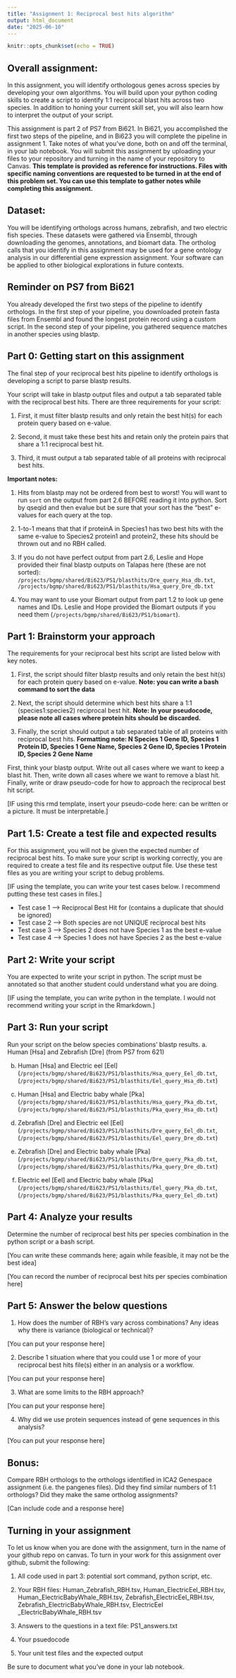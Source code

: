 ```yaml
---
title: "Assignment 1: Reciprocal best hits algorithm"
output: html_document
date: "2025-06-10"
---
```


```r
knitr::opts_chunk$set(echo = TRUE)
```

## Overall assignment:

In this assignment, you will identify orthologous genes across species by developing your own algorithms. You will build upon your python coding skills to create a script to identify 1:1 reciprocal blast hits across two species. In addition to honing your current skill set, you will also learn how to interpret the output of your script.

This assignment is part 2 of PS7 from Bi621. In Bi621, you accomplished the first two steps of the pipeline, and in Bi623 you will complete the pipeline in assignment 1. Take notes of what you’ve done, both on and off the terminal, in your lab notebook. You will submit this assignment by uploading your files to your repository and turning in the name of your repository to Canvas.
**This template is provided as reference for instructions. Files with specific naming conventions are requested to be turned in at the end of this problem set. You can use this template to gather notes while completing this assignment.**

## Dataset:

You will be identifying orthologs across humans, zebrafish, and two electric fish species. These datasets were gathered via Ensembl, through downloading the genomes, annotations, and biomart data. The ortholog calls that you identify in this assignment may be used for a gene ontology analysis in our differential gene expression assignment. Your software can be applied to other biological explorations in future contexts.

## Reminder on PS7 from Bi621

You already developed the first two steps of the pipeline to identify orthologs. In the first step of your pipeline, you downloaded protein fasta files from Ensembl and found the longest protein record using a custom script. In the second step of your pipeline, you gathered sequence matches in another species using blastp.

## Part 0: Getting start on this assignment

The final step of your reciprocal best hits pipeline to identify orthologs is developing a script to parse blastp results.

Your script will take in blastp output files and output a tab separated table with the reciprocal best hits. There are three requirements for your script:

1. First, it must filter blastp results and only retain the best hit(s) for each protein query based on e-value. 

2. Second, it must take these best hits and retain only the protein pairs that share a 1:1 reciprocal best hit.

3. Third, it must output a tab separated table of all proteins with reciprocal best hits.

**Important notes:**

1. Hits from blastp may not be ordered from best to worst! You will want to run `sort` on the output from part 2.6 BEFORE reading it into python. Sort by qseqid and then evalue but be sure that your sort has the “best” e-values for each query at the top.

2. 1-to-1 means that that if proteinA in Species1 has two best hits with the same e-value to Species2 protein1 and protein2, these hits should be thrown out and no RBH called.

3. If you do not have perfect output from part 2.6, Leslie and Hope provided their final blastp outputs on Talapas here (these are not sorted):
 `/projects/bgmp/shared/Bi623/PS1/blasthits/Dre_query_Hsa_db.txt`, `/projects/bgmp/shared/Bi623/PS1/blasthits/Hsa_query_Dre_db.txt`
 
4. You may want to use your Biomart output from part 1.2 to look up gene names and IDs. Leslie and Hope provided the Biomart outputs if you need them (`/projects/bgmp/shared/Bi623/PS1/biomart`).

## Part 1: Brainstorm your approach

The requirements for your reciprocal best hits script are listed below with key notes. 

1.	First, the script should filter blastp results and only retain the best hit(s) for each protein query based on e-value.
  **Note: you can write a bash command to sort the data**
  
2.	Next, the script should determine which best hits share a 1:1 (species1:species2) reciprocal best hit.
  **Note: In your pseudocode, please note all cases where protein hits should be discarded.**
  
3.	Finally, the script should output a tab separated table of all proteins with reciprocal best hits.
  **Formatting note: N Species 1 Gene ID, Species 1 Protein ID, Species 1 Gene Name, Species 2 Gene ID, Species 1 Protein ID, Species 2 Gene Name**

First, think your blastp output. Write out all cases where we want to keep a blast hit. Then, write down all cases where we want to remove a blast hit. Finally, write or draw pseudo-code for how to approach the reciprocal best hit script. 

[IF using this rmd template, insert your pseudo-code here: can be written or a picture. It must be interpretable.]

## Part 1.5: Create a test file and expected results

For this assignment, you will not be given the expected number of reciprocal best hits. To make sure your script is working correctly, you are required to create a test file and its respective output file. Use these test files as you are writing your script to debug problems.

[IF using the template, you can write your test cases below. I recommend putting these test cases in files.]

* Test case 1 --> Reciprocal Best Hit for (contains a duplicate that should be ignored)
* Test case 2 --> Both species are not UNIQUE reciprocal best hits 
* Test case 3 --> Species 2 does not have Species 1 as the best e-value 
* Test case 4 --> Species 1 does not have Species 2 as the best e-value


## Part 2: Write your script

You are expected to write your script in python. The script must be annotated so that another student could understand what you are doing. 

[IF using the template, you can write python in the template. I would not recommend writing your script in the Rmarkdown.]

## Part 3: Run your script

Run your script on the below species combinations’ blastp results.
a.	Human [Hsa] and Zebrafish [Dre] (from PS7 from 621)

b.	Human [Hsa] and Electric eel [Eel] (`/projects/bgmp/shared/Bi623/PS1/blasthits/Hsa_query_Eel_db.txt`, (`/projects/bgmp/shared/Bi623/PS1/blasthits/Eel_query_Hsa_db.txt`)

c.	Human [Hsa] and Electric baby whale [Pka] (`/projects/bgmp/shared/Bi623/PS1/blasthits/Hsa_query_Pka_db.txt`, (`/projects/bgmp/shared/Bi623/PS1/blasthits/Pka_query_Hsa_db.txt`)

d.	Zebrafish [Dre] and Electric eel [Eel] (`/projects/bgmp/shared/Bi623/PS1/blasthits/Dre_query_Eel_db.txt`, (`/projects/bgmp/shared/Bi623/PS1/blasthits/Eel_query_Dre_db.txt`)

e.	Zebrafish [Dre] and Electric baby whale [Pka] (`/projects/bgmp/shared/Bi623/PS1/blasthits/Dre_query_Pka_db.txt`, (`/projects/bgmp/shared/Bi623/PS1/blasthits/Pka_query_Dre_db.txt `)

f.	Electric eel [Eel] and Electric baby whale [Pka] (`/projects/bgmp/shared/Bi623/PS1/blasthits/Eel_query_Pka_db.txt`, (`/projects/bgmp/shared/Bi623/PS1/blasthits/Pka_query_Eel_db.txt`)

## Part 4: Analyze your results

Determine the number of reciprocal best hits per species combination in the python script or a bash script. 

[You can write these commands here; again while feasible, it may not be the best idea]

[You can record the number of reciprocal best hits per species combination here]

## Part 5: Answer the below questions

1. How does the number of RBH’s vary across combinations? Any ideas why there is variance (biological or technical)?

[You can put your response here]

2. Describe 1 situation where that you could use 1 or more of your reciprocal best hits file(s) either in an analysis or a workflow.

[You can put your response here]

3. What are some limits to the RBH approach?  

[You can put your response here]

4. Why did we use protein sequences instead of gene sequences in this analysis? 

[You can put your response here]

## Bonus:

Compare RBH orthologs to the orthologs identified in ICA2 Genespace assignment (i.e. the pangenes files). Did they find similar numbers of 1:1 orthologs? Did they make the same ortholog assignments?

[Can include code and a response here]

## Turning in your assignment

To let us know when you are done with the assignment, turn in the name of your github repo on canvas. To turn in your work for this assignment over github, submit the following:

1. All code used in part 3: potential sort command, python script, etc. 

2. Your RBH files: Human_Zebrafish_RBH.tsv,  Human_ElectricEel_RBH.tsv,  Human_ElectricBabyWhale_RBH.tsv,  Zebrafish_ElectricEel_RBH.tsv,  Zebrafish_ElectricBabyWhale_RBH.tsv,  ElectricEel _ElectricBabyWhale_RBH.tsv

3. Answers to the questions in a text file: PS1_answers.txt

4. Your psuedocode

5. Your unit test files and the expected output

Be sure to document what you’ve done in your lab notebook.

